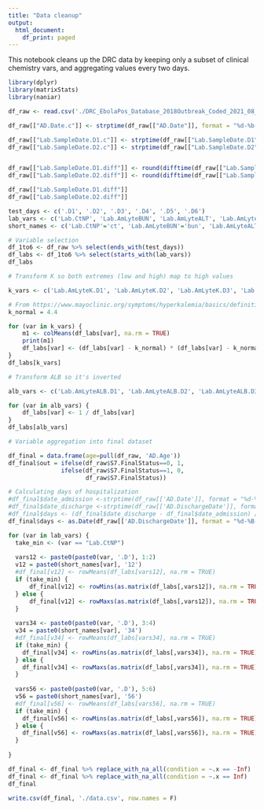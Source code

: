 ```yaml
---
title: "Data cleanup"
output:
  html_document:
    df_print: paged
---
```


This notebook cleans up the DRC data by keeping only a subset of clinical chemistry vars, and aggregating values every two days.

```r
library(dplyr)
library(matrixStats)
library(naniar)
```

```r
df_raw <- read.csv('./DRC_EbolaPos_Database_2018Outbreak_Coded_2021_08_13-numeric.csv', na.strings=c(""))
```

```r
df_raw[["AD.Date.c"]] <- strptime(df_raw[["AD.Date"]], format = "%d-%b-%y")

df_raw[["Lab.SampleDate.D1.c"]] <- strptime(df_raw[["Lab.SampleDate.D1"]], format = "%d-%b-%y")
df_raw[["Lab.SampleDate.D2.c"]] <- strptime(df_raw[["Lab.SampleDate.D2"]], format = "%d-%b-%y")


df_raw[["Lab.SampleDate.D1.diff"]] <- round(difftime(df_raw[["Lab.SampleDate.D1.c"]], df_raw[["AD.Date.c"]], units = "days"))
df_raw[["Lab.SampleDate.D2.diff"]] <- round(difftime(df_raw[["Lab.SampleDate.D2.c"]], df_raw[["AD.Date.c"]], units = "days"))

df_raw[["Lab.SampleDate.D1.diff"]]
df_raw[["Lab.SampleDate.D2.diff"]]


```


```r
test_days <- c('.D1', '.D2', '.D3', '.D4', '.D5', '.D6')
lab_vars <- c('Lab.CtNP', 'Lab.AmLyteBUN', 'Lab.AmLyteALT', 'Lab.AmLyteAST', 'Lab.AmLyteCK', 'Lab.AmLyteALB', 'Lab.AmLyteK', 'Lab.AmLyteCRE', 'Lab.AmLyteCRP')
short_names <- c('Lab.CtNP'='ct', 'Lab.AmLyteBUN'='bun', 'Lab.AmLyteALT'='alt', 'Lab.AmLyteAST'='ast', 'Lab.AmLyteCK'='ck', 'Lab.AmLyteALB'='alb', 'Lab.AmLyteK'='k', 'Lab.AmLyteCRE'='cre', 'Lab.AmLyteCRP'='crp')
```

```r
# Variable selection
df_1to6 <- df_raw %>% select(ends_with(test_days))
df_labs <- df_1to6 %>% select(starts_with(lab_vars))
df_labs
```

```r
# Transform K so both extremes (low and high) map to high values

k_vars <- c('Lab.AmLyteK.D1', 'Lab.AmLyteK.D2', 'Lab.AmLyteK.D3', 'Lab.AmLyteK.D4', 'Lab.AmLyteK.D5', 'Lab.AmLyteK.D6')

# From https://www.mayoclinic.org/symptoms/hyperkalemia/basics/definition/sym-20050776
k_normal = 4.4

for (var in k_vars) {
    m1 <- colMeans(df_labs[var], na.rm = TRUE)
    print(m1)
    df_labs[var] <- (df_labs[var] - k_normal) * (df_labs[var] - k_normal)
}
df_labs[k_vars]
```

```r
# Transform ALB so it's inverted

alb_vars <- c('Lab.AmLyteALB.D1', 'Lab.AmLyteALB.D2', 'Lab.AmLyteALB.D3', 'Lab.AmLyteALB.D4', 'Lab.AmLyteALB.D5', 'Lab.AmLyteALB.D6')

for (var in alb_vars) {
    df_labs[var] <- 1 / df_labs[var]
}
df_labs[alb_vars]
```

```r
# Variable aggregation into final dataset

df_final = data.frame(age=pull(df_raw, 'AD.Age'))
df_final$out = ifelse(df_raw$S7.FinalStatus==0, 1,
               ifelse(df_raw$S7.FinalStatus==1, 0, 
                      df_raw$S7.FinalStatus))

# Calculating days of hospitalization
#df_final$date_admission <-strptime(df_raw[['AD.Date']], format = "%d-%B-%y")
#df_final$date_discharge <-strptime(df_raw[['AD.DischargeDate']], format = "%d-%B-%y")
#df_final$days <- (df_final$date_discharge - df_final$date_admission) / (3600 * 24)
df_final$days <- as.Date(df_raw[['AD.DischargeDate']], format = "%d-%B-%y") - as.Date(df_raw[['AD.Date']], format = "%d-%B-%y")

for (var in lab_vars) {
  take_min <- (var == "Lab.CtNP")
  
  vars12 <- paste0(paste0(var, '.D'), 1:2)
  v12 = paste0(short_names[var], '12')
  #df_final[v12] <- rowMeans(df_labs[vars12], na.rm = TRUE)
  if (take_min) {
      df_final[v12] <- rowMins(as.matrix(df_labs[,vars12]), na.rm = TRUE)
  } else {
      df_final[v12] <- rowMaxs(as.matrix(df_labs[,vars12]), na.rm = TRUE)  
  }
  
  vars34 <- paste0(paste0(var, '.D'), 3:4)
  v34 = paste0(short_names[var], '34')
  #df_final[v34] <- rowMeans(df_labs[vars34], na.rm = TRUE)
  if (take_min) {
    df_final[v34] <- rowMins(as.matrix(df_labs[,vars34]), na.rm = TRUE)
  } else {
    df_final[v34] <- rowMaxs(as.matrix(df_labs[,vars34]), na.rm = TRUE)
  }
  
  vars56 <- paste0(paste0(var, '.D'), 5:6)
  v56 = paste0(short_names[var], '56')
  #df_final[v56] <- rowMeans(df_labs[vars56], na.rm = TRUE)
  if (take_min) {
    df_final[v56] <- rowMins(as.matrix(df_labs[,vars56]), na.rm = TRUE)
  } else {
    df_final[v56] <- rowMaxs(as.matrix(df_labs[,vars56]), na.rm = TRUE)
  }
  
}

df_final <- df_final %>% replace_with_na_all(condition = ~.x == -Inf)
df_final <- df_final %>% replace_with_na_all(condition = ~.x == Inf)
df_final
```

```r
write.csv(df_final, './data.csv', row.names = F)
```